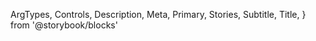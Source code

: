   ArgTypes,
  Controls,
  Description,
  Meta,
  Primary,
  Stories,
  Subtitle,
  Title,
} from '@storybook/blocks'


<Meta of={DropdownStories} />

<Title />

<Subtitle />

<Description />

---

## Props

The component accepts the following props:

<ArgTypes />

<Stories includePrimary={false} title="Dropdowns" />

## Playground

<Primary />

<Controls />
